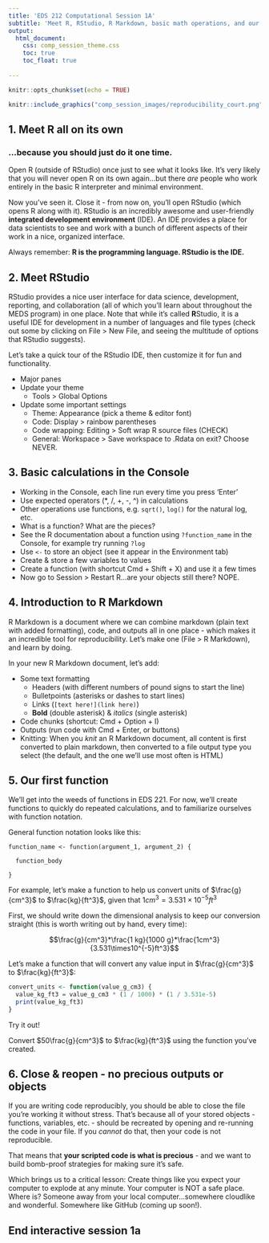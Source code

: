 ```yaml
---
title: 'EDS 212 Computational Session 1A'
subtitle: 'Meet R, RStudio, R Markdown, basic math operations, and our first function'
output: 
  html_document:
    css: comp_session_theme.css
    toc: true
    toc_float: true
  
---
```


```r
knitr::opts_chunk$set(echo = TRUE)
```

```r
knitr::include_graphics("comp_session_images/reproducibility_court.png")
```

## 1. Meet R all on its own

### ...because you should just do it one time.

Open R (outside of RStudio) once just to see what it looks like. It's very likely that you will never open R on its own again...but there *are* people who work entirely in the basic R interpreter and minimal environment.

Now you've seen it. Close it - from now on, you'll open RStudio (which opens R along with it). RStudio is an incredibly awesome and user-friendly **integrated development environment** (IDE). An IDE provides a place for data scientists to see and work with a bunch of different aspects of their work in a nice, organized interface. 

Always remember: **R is the programming language. RStudio is the IDE.**
    
## 2. Meet RStudio

RStudio provides a nice user interface for data science, development, reporting, and collaboration (all of which you'll learn about throughout the MEDS program) in one place. Note that while it's called **R**Studio, it is a useful IDE for development in a number of languages and file types (check out some by clicking on File > New File, and seeing the multitude of options that RStudio suggests). 

Let's take a quick tour of the RStudio IDE, then customize it for fun and functionality. 

- Major panes
- Update your theme
    - Tools > Global Options
- Update some important settings
    - Theme: Appearance (pick a theme & editor font)
    - Code: Display > rainbow parentheses
    - Code wrapping: Editing > Soft wrap R source files (CHECK)
    - General: Workspace > Save workspace to .Rdata on exit? Choose NEVER.
        
## 3. Basic calculations in the Console

- Working in the Console, each line run every time you press 'Enter'
- Use expected operators (*, /, +, -, ^) in calculations
- Other operations use functions, e.g. `sqrt()`, `log()` for the natural log, etc.
- What is a function? What are the pieces?
- See the R documentation about a function using `?function_name` in the Console, for example try running `?log`
- Use `<-` to store an object (see it appear in the Environment tab)
- Create & store a few variables to values
- Create a function (with shortcut Cmd + Shift + X) and use it a few times
- Now go to Session > Restart R...are your objects still there? NOPE. 
    
## 4. Introduction to R Markdown

R Markdown is a document where we can combine markdown (plain text with added formatting), code, and outputs all in one place - which makes it an incredible tool for reproducibility. Let's make one (File > R Markdown), and learn by doing. 

In your new R Markdown document, let's add:

- Some text formatting
  - Headers (with different numbers of pound signs to start the line)
  - Bulletpoints (asterisks or dashes to start lines)
  - Links (`[text here!](link here)`)
  - **Bold** (double asterisk) & *italics* (single asterisk)
- Code chunks (shortcut: Cmd + Option + I)
- Outputs (run code with Cmd + Enter, or buttons)
- Knitting: When you *knit* an R Markdown document, all content is first converted to plain markdown, then converted to a file output type you select (the default, and the one we'll use most often is HTML)
    
## 5. Our first function

We'll get into the weeds of functions in EDS 221. For now, we'll create functions to quickly do repeated calculations, and to familiarize ourselves with function notation.  

General function notation looks like this: 

```
function_name <- function(argument_1, argument_2) {

  function_body

}
 ```
 
For example, let's make a function to help us convert units of $\frac{g}{cm^3}$ to $\frac{kg}{ft^3}$, given that $1 cm^3 = 3.531\times10^{-5}ft^3$

First, we should write down the dimensional analysis to keep our conversion straight (this is worth writing out by hand, every time):

$$\frac{g}{cm^3}*\frac{1 kg}{1000 g}*\frac{1cm^3}{3.531\times10^{-5}ft^3}$$

Let's make a function that will convert any value input in $\frac{g}{cm^3}$ to $\frac{kg}{ft^3}$:

```r
convert_units <- function(value_g_cm3) {
  value_kg_ft3 = value_g_cm3 * (1 / 1000) * (1 / 3.531e-5)
  print(value_kg_ft3)
}
```

Try it out! 

Convert $50\frac{g}{cm^3}$ to $\frac{kg}{ft^3}$ using the function you've created. 

## 6. Close & reopen - no precious outputs or objects

If you are writing code reproducibly, you should be able to close the file you're working it without stress. That's because all of your stored objects - functions, variables, etc. - should be recreated by opening and re-running the code in your file. If you *cannot* do that, then your code is not reproducible. 

That means that **your scripted code is what is precious** - and we want to build bomb-proof strategies for making sure it's safe. 

Which brings us to a critical lesson: Create things like you expect your computer to explode at any minute. Your computer is NOT a safe place. Where is? Someone away from your local computer...somewhere cloudlike and wonderful. Somewhere like GitHub (coming up soon!). 

## End interactive session 1a

